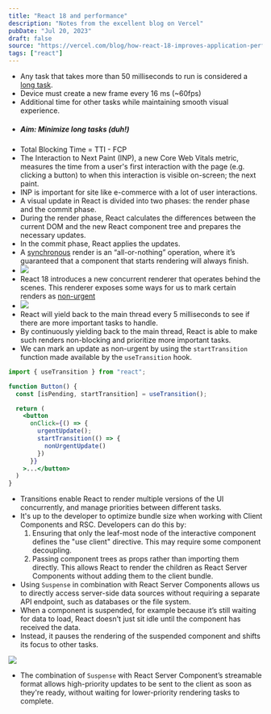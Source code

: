 ```yaml
---
title: "React 18 and performance"
description: "Notes from the excellent blog on Vercel"
pubDate: "Jul 20, 2023"
draft: false
source: "https://vercel.com/blog/how-react-18-improves-application-performance"
tags: ["react"]
---
```

* Any task that takes more than 50 milliseconds to run is considered a [long task](https://web.dev/long-tasks-devtools/#what-are-long-tasks).
* Device must create a new frame every 16 ms (~60fps)
* Additional time for other tasks while maintaining smooth visual experience.
* ##### Aim: Minimize long tasks (duh!)
* Total Blocking Time = TTI - FCP
* The Interaction to Next Paint (INP), a new Core Web Vitals metric, measures the time from a user's first interaction with the page (e.g. clicking a button) to when this interaction is visible on-screen; the next paint.
* INP is important for site like e-commerce with a lot of user interactions.
* A visual update in React is divided into two phases: the render phase and the commit phase.
* During the render phase, React calculates the differences between the current DOM and the new React component tree and prepares the necessary updates.
* In the commit phase, React applies the updates.
* A <u>synchronous</u> render is an “all-or-nothing” operation, where it’s guaranteed that a component that starts rendering will always finish.
* <img src="https://vercel.com/_next/image?url=https%3A%2F%2Fimages.ctfassets.net%2Fe5382hct74si%2F3AycfW6O7Pl3v8CeC6w5ZE%2Fe16fad8cb89dd42826c0aaa2360aa160%2FGroup_513744.png&w=3840&q=75&dpl=dpl_5tc2Ra3hwXzdcV2gF8wKzFXfMACt"/>
* React 18 introduces a new concurrent renderer that operates behind the scenes. This renderer exposes some ways for us to mark certain renders as <u>non-urgent</u>
* <img src="https://vercel.com/_next/image?url=https%3A%2F%2Fimages.ctfassets.net%2Fe5382hct74si%2F3kNTGG4PZ0zQgkYwQuGh87%2F2457e4af9370fdd8d587145fa79856e0%2FGroup_513855.png&w=3840&q=75&dpl=dpl_5tc2Ra3hwXzdcV2gF8wKzFXfMACt"/>
* React will yield back to the main thread every 5 milliseconds to see if there are more important tasks to handle.
* By continuously yielding back to the main thread, React is able to make such renders non-blocking and prioritize more important tasks.
* We can mark an update as non-urgent by using the `startTransition` function made available by the `useTransition` hook.
```jsx
import { useTransition } from "react";

function Button() {
  const [isPending, startTransition] = useTransition();

  return (
    <button
      onClick={() => {
        urgentUpdate();
        startTransition(() => {
          nonUrgentUpdate()
        })
      }}
    >...</button>
  )
}
```
* Transitions enable React to render multiple versions of the UI concurrently, and manage priorities between different tasks.
* It's up to the developer to optimize bundle size when working with Client Components and RSC. Developers can do this by:
    1. Ensuring that only the leaf-most node of the interactive component defines the "use client" directive. This may require some component decoupling.
    2. Passing component trees as props rather than importing them directly. This allows React to render the children as React Server Components without adding them to the client bundle.
* Using `Suspense` in combination with React Server Components allows us to directly access server-side data sources without requiring a separate API endpoint, such as databases or the file system.
* When a component is suspended, for example because it’s still waiting for data to load, React doesn't just sit idle until the component has received the data.
* Instead, it pauses the rendering of the suspended component and shifts its focus to other tasks.
<img src="https://vercel.com/_next/image?url=https%3A%2F%2Fimages.ctfassets.net%2Fe5382hct74si%2F6Bit3X6J9YKFhufpBImjCx%2Fe215dfb092345641190d9477d6c94a6a%2FGroup_513799.png&w=3840&q=75&dpl=dpl_5tc2Ra3hwXzdcV2gF8wKzFXfMACt" />

* The combination of `Suspense` with React Server Component’s streamable format allows high-priority updates to be sent to the client as soon as they're ready, without waiting for lower-priority rendering tasks to complete.

